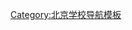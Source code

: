 {{Navbox
| name = 在北京的国际学校
| title = 在[[北京]]的国际学校
| listclass = hlist
| state  = {{{state|autocollapse}}}
| below = 带有星号 ('''(*)''') 的学校不接受无外国国籍的中国学生。<br>[http://issuu.com/beijingkids/docs/2015.02 详见''BeijingKids'' 2015.02期刊载的School Choice Guide 2015-2016一文]<br>及[http://issuu.com/beijingkids/docs/beijingkidsschoolchoiceguide2012-2013 ''BeijingKids''刊载的School Choice Guide 2012-2013]

| group1 = 学校
| list1 =
* {{flagicon|Australia}} [[北京澳大利亚国际学校]]
* {{flagicon|Canada}} [[北京加拿大国际学校]]'''(*)'''<!--p. 94 of BeijingKids Guide says that the school does NOT admit Chinese students-->
* {{flagicon|France}} [[北京法国国际学校]]'''(*)'''<!--p. 96 of BeijingKids Guide says that the school does NOT admit Chinese students-->
* {{flagicon|Germany}} {{link-en|北京德国使馆学校|Deutsche Botschaftsschule Peking|北京德国使馆学校}}
* {{flagicon|Japan}} [[北京日本人学校]]
* {{flagicon|South Korea}}
** [[北京韩国国际学校]]
** [[北京大韩学校]] (Beijing Korean School)
* {{flagicon|Pakistan}} [[北京巴基斯坦大使馆学院]]
* {{flagicon|Russia}} [[俄罗斯驻中国大使馆中学]]
* {{flagicon|United Kingdom}}
** [[北京英国学校顺义|北京英国学校顺义校区]]'''(*)'''<!--p. 66 (Sanlitun) and p. 93 (Sanlitun) of BeijingKids Guide say that the school does NOT admit Chinese students-->
** [[北京英国学校三里屯|北京英国学校三里屯校区]]
** [[北京德威英国国际学校]]'''(*)'''<!--p. 95 of BeijingKids Guide says that the school does NOT admit Chinese students-->
** [[北京哈罗英国学校]]
** [[北京市房山区诺德安达学校]]<!--https://fangshan.nacis.cn/-->
* {{flagicon|United States}} [[北京圣保罗美国学校]]
* {{flagicon|United States}}{{flagicon|United Kingdom}}{{flagicon|Canada}}{{flagicon|Australia}}{{flagicon|New Zealand}} [[北京顺义国际学校]]'''(*)'''<!--p. 99 of BeijingKids Guide says that the school does NOT admit Chinese students-->
* [[青苗国际双语学校]]
* [[北京BISS国际学校]]'''(*)'''<!--p. 80 of BeijingKids Guide says that the school does NOT admit Chinese students-->
* [[北京中加学校]] (Beijing Concord College of Sino-Canada)
* {{link-en|北京乐成国际学校|Beijing City International School|北京乐成国际学校}}
* {{link-en|北京市海淀国际学校|Beijing Haidian International School|北京市海淀国际学校}}
* {{link-en|北京市私立汇佳学校|Beijing Huijia Private School|北京市私立汇佳学校}}
* {{link-en|海嘉国际双语学校|Beijing International Bilingual Academy|海嘉国际双语学校}}
* [[Beijing Kinglong International School]]
* {{link-en|北京王府学校|Beijing Royal School|北京王府学校}}
* [[北京市私立树人·瑞贝学校]]
* {{link-en|北京世青国际学校|Beijing World Youth Academy|北京世青国际学校}}
* [[北京中关村国际学校]] (Beijing Zhongguancun International School)
* [[Hope International School]]'''(*)'''<!--p. 98 of BeijingKids Guide says that the school does NOT admit Chinese students-->
* [[The International School of Collaborative Learning]]
* [[Keystone Academy]]
* [[National Institute of Technology (Beijing)|National Institute of Technology]]
* {{link-en|君诚国际双语学校|Springboard International Bilingual School|君诚国际双语学校}}
* {{link-en|清華大學附屬中學國際部|Tsinghua International School}}'''(*)'''<!--p. 105 of BeijingKids Guide says that the school does NOT admit Chinese students-->
* [[京西国际学校]]'''(*)'''<!--p. 102 of BeijingKids Guide says that the school does NOT admit Chinese students-->
* [[北京耀中国际学校]]'''(*)'''<!--p. 106 of BeijingKids Guide says that the school does NOT admit Chinese students-->
* [[北京耀华国际教育学校]] (Yew Wah International Education School of Beijing)

|group2=闭校
|list2=
* {{flagicon|Sweden}} {{link-en|北京瑞典学校|Beijing Swedish School|北京瑞典学校}}
* {{flagicon|United Kingdom}} {{link-en|北京瑞金英国学校|Beijing Rego British School|北京瑞金英国学校}}'''(*)'''<!--p. 52 of 2012 BeijingKids guide-->
}}<noinclude>
{{collapsible option}}
[[Category:北京学校导航模板]]
[[Category:北京市国际学校| ]]
</noinclude>